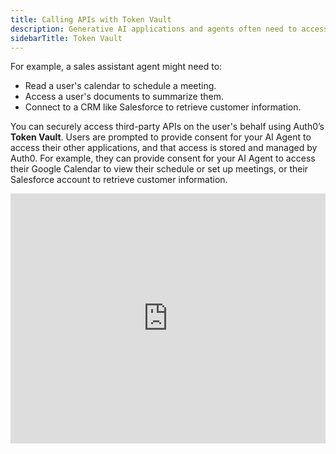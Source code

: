 ```yaml
---
title: Calling APIs with Token Vault
description: Generative AI applications and agents often need to access data and perform actions in third-party systems to fulfill user requests.
sidebarTitle: Token Vault
---
```


For example, a sales assistant agent might need to:

- Read a user's calendar to schedule a meeting.
- Access a user's documents to summarize them.
- Connect to a CRM like Salesforce to retrieve customer information.

You can securely access third-party APIs on the user's behalf using Auth0’s **Token Vault**. Users are prompted to provide consent for your AI Agent to access their other applications, and that access is stored and managed by Auth0. For example, they can provide consent for your AI Agent to access their Google Calendar to view their schedule or set up meetings, or their Salesforce account to retrieve customer information.

<Frame>
  <iframe
    width="100%"
    height="400"
    src="https://play.vidyard.com/9A42zhQBXirXUpb43PKKAZ.html"
    title="Introducing: Auth for GenAI"
    frameborder="0"
    allow="accelerometer; autoplay; gyroscope; picture-in-picture"
    referrerpolicy="no-referrer-when-downgrade"
    allowfullscreen
  />
</Frame>

## What is Token Vault

Auth0's Token Vault is a secure service for storing and managing tokens for third-party services. Your GenAI applications can use the access tokens from Token Vault to call external APIs on behalf of your users. This capability is essential for building trustworthy AI agents that can securely interact with third-party services from providers, such as Google, Microsoft, Salesforce, or any other API provider that uses OAuth 2.0.

Token Vault is built on top of OAuth 2.0 and provides federated connections to other Identity Providers (IdPs). There is no need to manage refresh tokens or build custom integrations per provider because Auth0 handles it all for you. You gain access to a wide range of external providers’ APIs and services, all through a single Auth0 integration.

### Why Is Calling APIs with Token Vault Important for GenAI

Hardcoding API keys or asking users to constantly re-authenticate with these external services is insecure and provides a poor user experience. Token Vault solves this by providing a secure mechanism to store and use the user's credentials (in the form of tokens) for these services.

By using Token Vault, you can:

- **Securely store and manage tokens**: Offload the complexity and risk of storing sensitive user credentials.
- **Maintain user context**: Enable agents to act on behalf of a specific user, ensuring that the agent only has the permissions that the user has granted.
- **Provide a seamless user experience**: Avoid repeatedly prompting users for authentication with external services.
- **Enhance security**: Prevent the exposure of tokens to the frontend or to the end-user.

### How it works

The process of using Token Vault involves the following key steps:

1. **User authentication and consent:** The [user links](/ai/docs/intro/account-linking) and authenticates with an external Identity Provider (e.g., Google) and grants your application permission to access their data by approving the requested OAuth scopes.
2. **Secure token storage:** Auth0 receives the federated access and refresh tokens from the external provider and stores them securely within Token Vault.
3. **Token exchange:** Your application can then exchange a valid Auth0 refresh token for a federated access token from Token Vault. This allows your application to obtain the necessary credentials to call the third-party API without the user having to re-authenticate. It also means your application does not need to store or manage any credentials.
4. **API call:** With the federated access token, your AI agent can make authorized calls to the third-party API on the user's behalf.

## Supported connections

Token Vault supports a variety of social and enterprise identity providers, including:

- Google
- Microsoft
- Slack
- GitHub
- Box
- OpenID Connect (OIDC)
- Custom Connections
- More providers coming soon\!

## Using Token Vault

To begin using Token Vault to call external APIs on behalf of your users, you will need to:

<Columns cols={3}>
  <Card
    title="Configure connections"
    href="/ai/docs/intro/connections"
    icon="square-1"
    iconType="solid"
  >
    Set up connections to the external service (e.g., Google, Microsoft) in your
    Auth0 dashboard.
  </Card>
  <Card
    title="Configure account linking"
    href="/ai/docs/intro/account-linking"
    icon="square-2"
    iconType="solid"
  >
    Enable Account Linking so that end-users can link multiple third-party
    accounts (e.g., Google, Microsoft) together.
  </Card>
  <Card
    title="Call other's APIs on user's behalf"
    href="/ai/docs/intro/call-others-apis-on-users-behalf"
    icon="square-3"
    iconType="solid"
  >
    Use our SDKs for your preferred frameworks to easily obtain access tokens
    for the connections.
  </Card>
</Columns>

By leveraging Auth0's Token Vault, you can build powerful and trustworthy GenAI applications that securely and seamlessly integrate with the broader ecosystem of APIs and services.

## Get started

To begin using Auth0 Token Vault in your GenAI applications, refer to the following resources:

### Quickstarts

<Columns cols={2}>
  <Card
    title="Call Other's APIs on User's Behalf"
    href="/ai/docs/get-started/call-others-apis-on-users-behalf"
    icon="key"
    horizontal
  />
</Columns>

### Guides

<Columns cols={2}>
  <Card
    title="Check Google Calendar Availability"
    href="/ai/docs/how-tos/check-google-calendar-availability"
    icon="google"
    horizontal
  />
  <Card
    title="List GitHub Repositories"
    href="/ai/docs/how-tos/list-github-repositories"
    icon="github"
    horizontal
  />
  <Card
    title="List Slack Channels"
    href="/ai/docs/how-tos/list-slack-channels"
    icon="slack"
    horizontal
  />
  <Card
    title="Get Salesforce Opportunities"
    href="/ai/docs/how-tos/get-salesforce-opportunities"
    icon="salesforce"
    horizontal
  />
</Columns>

### Sample Apps

<Columns cols={2}>
  <Card
    title="Assistant0: Next.js + LangGraph"
    href="https://github.com/auth0-samples/auth0-assistant0/tree/main/ts-langchain"
    icon={
      <img
        src="https://mintlify-assets.b-cdn.net/auth0/langchain.svg"
        alt="Vercel AI"
      />
    }
    horizontal
  />
  <Card
    title="Assistant0: FastAPI + LangGraph"
    href="https://github.com/auth0-samples/auth0-assistant0/tree/main/py-langchain"
    icon={
      <img
        src="https://mintlify-assets.b-cdn.net/auth0/langchain.svg"
        alt="LangChain"
      />
    }
    horizontal
  />
  <Card
    title="Assistant0: Next.js + Vercel AI SDK"
    href="https://github.com/auth0-samples/auth0-assistant0/tree/main/ts-vercel-ai"
    icon={
      <img
        src="https://mintlify-assets.b-cdn.net/auth0/vercel.svg"
        alt="Vercel AI"
      />
    }
    horizontal
  />
  <Card
    title="Assistant0: Next.js + LlamaIndex - Coming soon"
    icon="clock"
    horizontal
  />
  <Card
    title="Auth0 AI SDK TypeScript samples"
    href="https://github.com/auth0-lab/auth0-ai-js/tree/main/examples/calling-apis"
    icon="github"
    horizontal
  />
  <Card
    title="Auth0 AI SDK Python samples"
    href="https://github.com/auth0-lab/auth0-ai-python/tree/main/examples/calling-apis"
    icon="python"
    horizontal
  />
</Columns>

### Learn more

<Columns cols={2}>
  <Card
    title="Auth0 Docs for Token Vault"
    href="https://auth0.com/docs/secure/tokens/token-vault"
    icon="book"
    horizontal
  />
  <Card
    title="Call APIs with Token Vault"
    href="https://auth0.com/docs/secure/tokens/token-vault/call-apis-with-token-vault"
    icon="key"
    horizontal
  />
  <Card
    title="Configure Token Vault"
    href="https://auth0.com/docs/secure/tokens/token-vault/configure-token-vault"
    icon="gear"
    horizontal
  />
</Columns>
